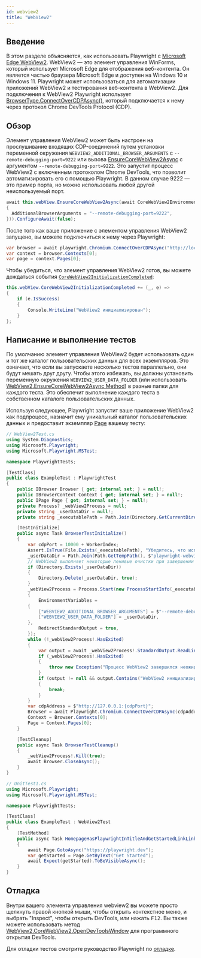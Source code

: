 ```yaml
---
id: webview2
title: "WebView2"
---
```


## Введение

В этом разделе объясняется, как использовать Playwright с [Microsoft Edge WebView2](https://docs.microsoft.com/en-us/microsoft-edge/webview2/). WebView2 — это элемент управления WinForms, который использует Microsoft Edge для отображения веб-контента. Он является частью браузера Microsoft Edge и доступен на Windows 10 и Windows 11. Playwright может использоваться для автоматизации приложений WebView2 и тестирования веб-контента в WebView2. Для подключения к WebView2 Playwright использует [BrowserType.ConnectOverCDPAsync()](/api/class-browsertype.mdx#browser-type-connect-over-cdp), который подключается к нему через протокол Chrome DevTools Protocol (CDP).

## Обзор

Элемент управления WebView2 может быть настроен на прослушивание входящих CDP-соединений путем установки переменной окружения `WEBVIEW2_ADDITIONAL_BROWSER_ARGUMENTS` с `--remote-debugging-port=9222` или вызова [EnsureCoreWebView2Async](https://docs.microsoft.com/en-us/dotnet/api/microsoft.web.webview2.wpf.webview2.ensurecorewebview2async?view=webview2-dotnet-1.0.1343.22) с аргументом `--remote-debugging-port=9222`. Это запустит процесс WebView2 с включенным протоколом Chrome DevTools, что позволит автоматизировать его с помощью Playwright. В данном случае 9222 — это пример порта, но можно использовать любой другой неиспользуемый порт.

```csharp
await this.webView.EnsureCoreWebView2Async(await CoreWebView2Environment.CreateAsync(null, null, new CoreWebView2EnvironmentOptions()
{
  AdditionalBrowserArguments = "--remote-debugging-port=9222",
})).ConfigureAwait(false);
```

После того как ваше приложение с элементом управления WebView2 запущено, вы можете подключиться к нему через Playwright:

```csharp
var browser = await playwright.Chromium.ConnectOverCDPAsync("http://localhost:9222");
var context = browser.Contexts[0];
var page = context.Pages[0];
```

Чтобы убедиться, что элемент управления WebView2 готов, вы можете дождаться события [`CoreWebView2InitializationCompleted`](https://learn.microsoft.com/en-us/dotnet/api/microsoft.web.webview2.wpf.webview2.corewebview2initializationcompleted?view=webview2-dotnet-1.0.1343.22):

```csharp
this.webView.CoreWebView2InitializationCompleted += (_, e) =>
{
    if (e.IsSuccess)
    {
        Console.WriteLine("WebView2 инициализирован");
    }
};
```

## Написание и выполнение тестов

По умолчанию элемент управления WebView2 будет использовать один и тот же каталог пользовательских данных для всех экземпляров. Это означает, что если вы запускаете несколько тестов параллельно, они будут мешать друг другу. Чтобы этого избежать, вы должны установить переменную окружения `WEBVIEW2_USER_DATA_FOLDER` (или использовать [WebView2.EnsureCoreWebView2Async Method](https://docs.microsoft.com/en-us/dotnet/api/microsoft.web.webview2.wpf.webview2.ensurecorewebview2async?view=webview2-dotnet-1.0.1343.22)) в разные папки для каждого теста. Это обеспечит выполнение каждого теста в собственном каталоге пользовательских данных.

Используя следующее, Playwright запустит ваше приложение WebView2 как подпроцесс, назначит ему уникальный каталог пользовательских данных и предоставит экземпляр [Page] вашему тесту:

<!-- исходный код доступен здесь для проверки работоспособности примеров https://github.com/mxschmitt/playwright-webview2-demo -->

```csharp
// WebView2Test.cs
using System.Diagnostics;
using Microsoft.Playwright;
using Microsoft.Playwright.MSTest;

namespace PlaywrightTests;

[TestClass]
public class ExampleTest : PlaywrightTest
{
    public IBrowser Browser { get; internal set; } = null!;
    public IBrowserContext Context { get; internal set; } = null!;
    public IPage Page { get; internal set; } = null!;
    private Process? _webView2Process = null;
    private string _userDataDir = null!;
    private string _executablePath = Path.Join(Directory.GetCurrentDirectory(), @"..\..\..\..\webview2-app\bin\Debug\net8.0-windows\webview2.exe");

    [TestInitialize]
    public async Task BrowserTestInitialize()
    {
        var cdpPort = 10000 + WorkerIndex;
        Assert.IsTrue(File.Exists(_executablePath), "Убедитесь, что исполняемый файл существует");
        _userDataDir = Path.Join(Path.GetTempPath(), $"playwright-webview2-tests/user-data-dir-{WorkerIndex}");
        // WebView2 выполняет некоторые ленивые очистки при завершении работы, поэтому мы не можем очищать его после каждого теста
        if (Directory.Exists(_userDataDir))
        {
            Directory.Delete(_userDataDir, true);
        }
        _webView2Process = Process.Start(new ProcessStartInfo(_executablePath)
        {
            EnvironmentVariables =
        {
            ["WEBVIEW2_ADDITIONAL_BROWSER_ARGUMENTS"] = $"--remote-debugging-port={cdpPort}",
            ["WEBVIEW2_USER_DATA_FOLDER"] = _userDataDir,
        },
            RedirectStandardOutput = true,
        });
        while (!_webView2Process!.HasExited)
        {
            var output = await _webView2Process!.StandardOutput.ReadLineAsync();
            if (_webView2Process!.HasExited)
            {
                throw new Exception("Процесс WebView2 завершился неожиданно");
            }
            if (output != null && output.Contains("WebView2 инициализирован"))
            {
                break;
            }
        }
        var cdpAddress = $"http://127.0.0.1:{cdpPort}";
        Browser = await Playwright.Chromium.ConnectOverCDPAsync(cdpAddress);
        Context = Browser.Contexts[0];
        Page = Context.Pages[0];
    }

    [TestCleanup]
    public async Task BrowserTestCleanup()
    {
        _webView2Process!.Kill(true);
        await Browser.CloseAsync();
    }
}
```

```csharp
// UnitTest1.cs
using Microsoft.Playwright;
using Microsoft.Playwright.MSTest;

namespace PlaywrightTests;

[TestClass]
public class ExampleTest : WebView2Test
{
    [TestMethod]
    public async Task HomepageHasPlaywrightInTitleAndGetStartedLinkLinkingtoTheIntroPage()
    {
        await Page.GotoAsync("https://playwright.dev");
        var getStarted = Page.GetByText("Get Started");
        await Expect(getStarted).ToBeVisibleAsync();
    }
}
```

## Отладка

Внутри вашего элемента управления webview2 вы можете просто щелкнуть правой кнопкой мыши, чтобы открыть контекстное меню, и выбрать "Inspect", чтобы открыть DevTools, или нажать <kbd>F12</kbd>. Вы также можете использовать метод [WebView2.CoreWebView2.OpenDevToolsWindow](https://learn.microsoft.com/en-us/dotnet/api/microsoft.web.webview2.core.corewebview2.opendevtoolswindow?view=webview2-dotnet-1.0.1462.37) для программного открытия DevTools.

Для отладки тестов смотрите руководство Playwright по [отладке](./debug).


[Accessibility]: /api/class-accessibility.mdx "Accessibility"
[APIRequest]: /api/class-apirequest.mdx "APIRequest"
[APIRequestContext]: /api/class-apirequestcontext.mdx "APIRequestContext"
[APIResponse]: /api/class-apiresponse.mdx "APIResponse"
[APIResponseAssertions]: /api/class-apiresponseassertions.mdx "APIResponseAssertions"
[Browser]: /api/class-browser.mdx "Browser"
[BrowserContext]: /api/class-browsercontext.mdx "BrowserContext"
[BrowserType]: /api/class-browsertype.mdx "BrowserType"
[CDPSession]: /api/class-cdpsession.mdx "CDPSession"
[CDPSessionEvent]: /api/class-cdpsessionevent.mdx "CDPSessionEvent"
[Clock]: /api/class-clock.mdx "Clock"
[ConsoleMessage]: /api/class-consolemessage.mdx "ConsoleMessage"
[Dialog]: /api/class-dialog.mdx "Dialog"
[Download]: /api/class-download.mdx "Download"
[ElementHandle]: /api/class-elementhandle.mdx "ElementHandle"
[FileChooser]: /api/class-filechooser.mdx "FileChooser"
[FormData]: /api/class-formdata.mdx "FormData"
[Frame]: /api/class-frame.mdx "Frame"
[FrameLocator]: /api/class-framelocator.mdx "FrameLocator"
[JSHandle]: /api/class-jshandle.mdx "JSHandle"
[Keyboard]: /api/class-keyboard.mdx "Keyboard"
[Locator]: /api/class-locator.mdx "Locator"
[LocatorAssertions]: /api/class-locatorassertions.mdx "LocatorAssertions"
[Mouse]: /api/class-mouse.mdx "Mouse"
[Page]: /api/class-page.mdx "Page"
[PageAssertions]: /api/class-pageassertions.mdx "PageAssertions"
[Playwright]: /api/class-playwright.mdx "Playwright"
[PlaywrightAssertions]: /api/class-playwrightassertions.mdx "PlaywrightAssertions"
[Request]: /api/class-request.mdx "Request"
[Response]: /api/class-response.mdx "Response"
[Route]: /api/class-route.mdx "Route"
[Selectors]: /api/class-selectors.mdx "Selectors"
[TimeoutError]: /api/class-timeouterror.mdx "TimeoutError"
[Touchscreen]: /api/class-touchscreen.mdx "Touchscreen"
[Tracing]: /api/class-tracing.mdx "Tracing"
[Video]: /api/class-video.mdx "Video"
[WebError]: /api/class-weberror.mdx "WebError"
[WebSocket]: /api/class-websocket.mdx "WebSocket"
[WebSocketFrame]: /api/class-websocketframe.mdx "WebSocketFrame"
[WebSocketRoute]: /api/class-websocketroute.mdx "WebSocketRoute"
[Worker]: /api/class-worker.mdx "Worker"
[Element]: https://developer.mozilla.org/en-US/docs/Web/API/element "Element"
[EvaluationArgument]: /evaluating.mdx#evaluation-argument "EvaluationArgument"
[Promise]: https://developer.mozilla.org/en-US/docs/Web/JavaScript/Reference/Global_Objects/Promise "Promise"
[iterator]: https://developer.mozilla.org/en-US/docs/Web/JavaScript/Reference/Iteration_protocols "Iterator"
[origin]: https://developer.mozilla.org/en-US/docs/Glossary/Origin "Origin"
[selector]: https://developer.mozilla.org/en-US/docs/Web/CSS/CSS_Selectors "selector"
[Serializable]: https://developer.mozilla.org/en-US/docs/Web/JavaScript/Reference/Global_Objects/JSON/stringify#Description "Serializable"
[UIEvent.detail]: https://developer.mozilla.org/en-US/docs/Web/API/UIEvent/detail "UIEvent.detail"
[UnixTime]: https://en.wikipedia.org/wiki/Unix_time "Unix Time"
[xpath]: https://developer.mozilla.org/en-US/docs/Web/XPath "xpath"

[bool]: https://docs.microsoft.com/en-us/dotnet/api/system.boolean "bool"
[Date]: https://learn.microsoft.com/en-us/dotnet/api/system.datetime "DateTime"
[double]: https://docs.microsoft.com/en-us/dotnet/api/system.double "double"
[byte]: https://docs.microsoft.com/en-us/dotnet/api/system.byte "byte"
[int]: https://docs.microsoft.com/en-us/dotnet/api/system.int32 "int"
[long]: https://docs.microsoft.com/en-us/dotnet/api/system.int64 "long"
[void]: https://docs.microsoft.com/en-us/dotnet/csharp/language-reference/builtin-types/void "void"
[string]: https://docs.microsoft.com/en-us/dotnet/api/system.string "string"
[URL]: https://nodejs.org/api/url.html "URL"
[Regex]: https://docs.microsoft.com/en-us/dotnet/api/system.text.regularexpressions.regex "Regex"

[Action]: https://docs.microsoft.com/en-us/dotnet/api/system.action-1 "Action"
[Func]: https://docs.microsoft.com/en-us/dotnet/api/system.func-2 "Func"
[IEnumerable]: https://docs.microsoft.com/en-us/dotnet/api/system.collections.ienumerable "IEnumerable"
[IDictionary]: https://docs.microsoft.com/en-us/dotnet/api/system.collections.idictionary "IDictionary"
[Task]: https://docs.microsoft.com/en-us/dotnet/api/system.threading.tasks.task?view=net-5.0 "Task"
[IReadOnlyDictionary]: https://docs.microsoft.com/en-us/dotnet/api/system.collections.generic.ireadonlydictionary-2 "IReadOnlyDictionary"
[JsonElement]: https://docs.microsoft.com/en-us/dotnet/api/system.text.json.jsonelement "JsonElement"

[all available image tags]: https://mcr.microsoft.com/en-us/product/playwright/dotnet/about "all available image tags"
[Microsoft Artifact Registry]: https://mcr.microsoft.com/en-us/product/playwright/dotnet/about "Microsoft Artifact Registry"
[Dockerfile.noble]: https://github.com/microsoft/playwright-dotnet/blob/main/utils/docker/Dockerfile.noble "Dockerfile.noble"
